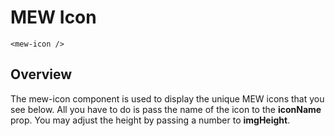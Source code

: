 
# MEW Icon

`<mew-icon />`

## Overview

The mew-icon component is used to display the unique MEW icons that you see below. All you have to do is pass the name of the icon
to the **iconName** prop. You may adjust the height by passing a number to **imgHeight**.

<Props of={MewIcon} />
<Preview>
  <Story id='mewicon--mew-icon' />
</Preview>
